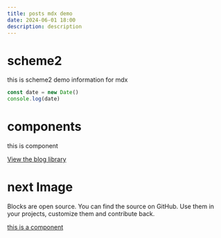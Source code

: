 ```yaml
---
title: posts mdx demo
date: 2024-06-01 18:00
description: description
---
```


# scheme2

this is scheme2 demo information for mdx

```js
const date = new Date()
console.log(date)
```

# components
this is component

<a href="/blog">
    <span className="sr-only">View the blog library</span>
</a>

# next Image
Blocks are open source. You can find the source on GitHub. Use them in your projects, customize them and contribute back.

<a href="/blog">
    this is a component
</a>
